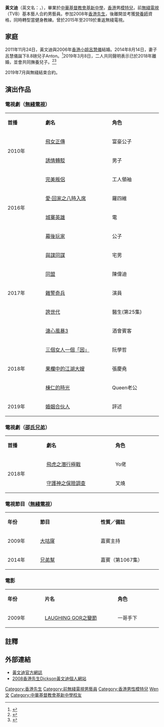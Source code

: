 {{藝人
| 類型 = 男藝人
| 圖片名稱 = 
| 圖片尺寸 = 
| 圖片簡介 = 
| 姓名 = 黃文迪
| 英文名 = Dickson
| 別名 = Son Son
| 教育程度 = [[警察訓練學校|警察訓練學校]]畢業
| 語言 = 粵語、英語、國語
| 國籍 = {{CNHK}}
| 出生日期 = {{birth_date_and_age|1977|11|16}}
| 出生地點 = {{HKG-1959}}
| 配偶 = {{marriage|[[呂慧儀|呂慧儀]]|2011年12月13日|2018|reason=divorced}}<ref name="divorce"/>
| 兒女 = 子：[[黃柏翹|黃柏翹]]（Anton）<br />{{birth_date_and_age|2014|8|14}}<ref name=Son>[https://news.mingpao.com/pns/%E5%91%82%E6%85%A7%E5%84%80%E8%AA%958.8%E7%A3%85%E7%8F%8D%E5%AF%B6%E8%9F%B9%E7%B1%BD-%E8%87%AA%E7%84%B6%E5%88%86%E5%A8%A9%20%20%E9%99%A3%E7%97%9B25%E5%B0%8F%E6%99%82/web_tc/article/20140909/s00016/1410199591037 呂慧儀誕8.8磅珍寶蟹籽 自然分娩 陣痛25小時] {{Wayback|url=https://news.mingpao.com/pns/%E5%91%82%E6%85%A7%E5%84%80%E8%AA%958.8%E7%A3%85%E7%8F%8D%E5%AF%B6%E8%9F%B9%E7%B1%BD-%E8%87%AA%E7%84%B6%E5%88%86%E5%A8%A9%20%20%E9%99%A3%E7%97%9B25%E5%B0%8F%E6%99%82/web_tc/article/20140909/s00016/1410199591037 |date=20180706075303 }}娛樂-每日明報</ref>
| 經紀公司 = [[TVB|TVB]]（2008、2015-2019）
| 職業 = [[藝員|藝員]]、[[模特兒|模特兒]]
| 官方網站 = 
| imdb = 9920381
}}
'''黃文迪'''（英文名：'''{{lang|en|Dickson Wong}}'''，{{bd|1977年|11月16日|catIdx=W黃}}），畢業於[[中華基督教會基新中學|中華基督教會基新中學]]，[[香港|香港]]男[[模特兒|模特兒]]，前[[無綫電視|無綫電視]]（TVB）基本藝人合約男藝員。参加2008年[[香港先生|香港先生]]，後離開並考獲[[營養師|營養師]]資格，同時轉型當健身教練。曾於2015年至2019於重返無綫電視。

==家庭==
2011年11月24日，黃文迪與2006年[[香港小姐|香港小姐]][[呂慧儀|呂慧儀]]結婚。2014年8月14日，妻子呂慧儀誕下8.8磅兒子Anton。<ref>{{web reference|URL=https://news.mingpao.com/pns/%E5%91%82%E6%85%A7%E5%84%80%E8%AA%958.8%E7%A3%85%E7%8F%8D%E5%AF%B6%E8%9F%B9%E7%B1%BD-%E8%87%AA%E7%84%B6%E5%88%86%E5%A8%A9%20%20%E9%99%A3%E7%97%9B25%E5%B0%8F%E6%99%82/web_tc/article/20140909/s00016/1410199591037|title=呂慧儀誕8.8磅珍寶蟹籽 自然分娩 陣痛25小時|work=明報|year=2014年|date=9月9日|access-date=2018-07-06|archive-date=2018-07-06|archive-url=https://web.archive.org/web/20180706075303/https://news.mingpao.com/pns/%E5%91%82%E6%85%A7%E5%84%80%E8%AA%958.8%E7%A3%85%E7%8F%8D%E5%AF%B6%E8%9F%B9%E7%B1%BD-%E8%87%AA%E7%84%B6%E5%88%86%E5%A8%A9%20%20%E9%99%A3%E7%97%9B25%E5%B0%8F%E6%99%82/web_tc/article/20140909/s00016/1410199591037|dead-url=no}}</ref>2019年3月8日，二人共同聲明表示已於2018年離婚，並會共同撫養兒子。<ref name="divorce">{{cite news |title=宣佈離婚】呂慧儀黃文迪共同聲明 夫妻變回朋友關係 |url=https://hk.entertainment.appledaily.com/enews/realtime/article/20190309/59347764 |date=2019-03-08 |agency=蘋果日報 |access-date=2019-03-09 |archive-date=2020-06-21 |archive-url=https://web.archive.org/web/20200621181347/https://hk.entertainment.appledaily.com/enews/realtime/article/20190309/59347764 |dead-url=no }}</ref><ref>{{cite news |title=呂慧儀IG宣布離婚　「不涉及任何第三者」 |url=https://www.hk01.com/%E5%8D%B3%E6%99%82%E5%A8%9B%E6%A8%82/303997/%E5%91%82%E6%85%A7%E5%84%80ig%E5%AE%A3%E5%B8%83%E9%9B%A2%E5%A9%9A-%E4%B8%8D%E6%B6%89%E5%8F%8A%E4%BB%BB%E4%BD%95%E7%AC%AC%E4%B8%89%E8%80%85 |date=2019-03-08 |agency=香港01 |access-date=2019-03-09 |archive-date=2021-08-06 |archive-url=https://web.archive.org/web/20210806035537/https://www.hk01.com/%E5%8D%B3%E6%99%82%E5%A8%9B%E6%A8%82/303997/%E5%91%82%E6%85%A7%E5%84%80ig%E5%AE%A3%E5%B8%83%E9%9B%A2%E5%A9%9A-%E4%B8%8D%E6%B6%89%E5%8F%8A%E4%BB%BB%E4%BD%95%E7%AC%AC%E4%B8%89%E8%80%85 |dead-url=no }}</ref>

2019年7月與無綫結束合約。

==演出作品==
===電視劇（[[無綫電視|無綫電視]]）===
{|class="wikitable" width="70%"
|- style="background:cornflowerblue; color:white" align="center"
|style="width:7%"|'''首播'''||style="width:15%"|'''劇名'''||style="width:10%"|'''角色'''
|-
|rowspan="2"|2010年||[[飛女正傳_(電視劇)|飛女正傳]]||富豪公子
|-
|[[誘情轉駁|誘情轉駁]]||男子
|-
|rowspan="4"|2016年||[[完美叛侶|完美叛侶]]||工人領袖
|-
|[[愛·回家之八時入席|愛·回家之八時入席]]||羅四維
|-
|[[城寨英雄|城寨英雄]]||電
|-
|[[幕後玩家|幕後玩家]]||公子
|-
|rowspan="5"|2017年||[[與諜同謀|與諜同謀]]||宅男
|-
|[[同盟|同盟]]||陳偉迪
|-
|[[雜警奇兵|雜警奇兵]]||演員
|-
|[[誇世代|誇世代]]||醫生(第25集)
|-
|[[溏心風暴3|溏心風暴3]]||酒會賓客
|-
|rowspan="3"|2018年||[[三個女人一個「因」|三個女人一個「因」]]||阮學哲
|-
|[[果欄中的江湖大嫂|果欄中的江湖大嫂]]||張慶堯
|-
|[[棟仁的時光|棟仁的時光]]||Queen老公
|-
|2019年||[[婚姻合伙人|婚姻合伙人]]||評述
|}

=== 電視劇（[[邵氏兄弟|邵氏兄弟]]） ===
{|class="wikitable" width="70%"
|- style="background:cornflowerblue; color:white" align="center"
|style="width:7%"|'''首播'''||style="width:15%"|'''劇名'''||style="width:10%"|'''角色'''
|-
|rowspan="2"|2018年||[[飛虎之潛行極戰|飛虎之潛行極戰]]||Yo佬
|-
|[[守護神之保險調查|守護神之保險調查]]||叉燒
|}

===電視節目（[[無綫電視|無綫電視]]）===
{|class="wikitable" width="70%"
|- style="background:cornflowerblue; color:white" align="center"
|style="width:6%"|'''年份'''||style="width:15%"|'''節目'''||style="width:15%"|'''性質／備註'''
|-
|2009年||[[大咕窿|大咕窿]]||嘉賓主持
|-
|2014年||[[兄弟幫|兄弟幫]]||嘉賓（第1067集）
|}

===電影===
{|class="wikitable" width="70%"
|- style="background:cornflowerblue; color:white" align="center"
|style="width:7%"|'''年份'''||style="width:15%"|'''片名'''||style="width:10%"|'''角色'''
|-
|2009年||[[LAUGHING_GOR之變節|LAUGHING GOR之變節]]||一哥手下
|}

==註釋==
{{reflist}}

==外部連結==
*[http://blog.tvb.com/dicksonwong/ 黃文迪官方網誌] {{Wayback|url=http://blog.tvb.com/dicksonwong/ |date=20100403053743 }}
*[https://web.archive.org/web/20080806223818/http://www.dickson-wong.net/ 2008香港先生Dickson黃文迪個人網站]
{{DEFAULTSORT:wong}}
[[Category:香港先生|Category:香港先生]]
[[Category:前無綫電視男藝員|Category:前無綫電視男藝員]]
[[Category:香港男性模特兒|Category:香港男性模特兒]]
[[Category:黃姓|Wen文]]
[[Category:中華基督教會基新中學校友|Category:中華基督教會基新中學校友]]
